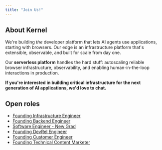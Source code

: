 ```yaml
---
title: "Join Us!"
---
```


## About Kernel

We're building *the* developer platform that lets AI agents use applications, starting with browsers. Our edge is an infrastructure platform that's extensible, observable, and built for scale from day one.

Our **serverless platform** handles the hard stuff: autoscaling reliable browser infrastructure, observability, and enabling human-in-the-loop interactions in production.

**If you're interested in building critical infrastructure for the next generation of AI applications, we'd love to chat.**

## Open roles

- [Founding Infrastructure Engineer](/careers/infra-engineer)
- [Founding Backend Engineer](/careers/backend-engineer)
- [Software Engineer - New Grad](/careers/engineer-new-grad)
- [Founding DevRel Engineer](/careers/devrel-engineer)
- [Founding Customer Engineer](/careers/customer-engineer)
- [Founding Technical Content Marketer](/careers/technical-content-marketer)
